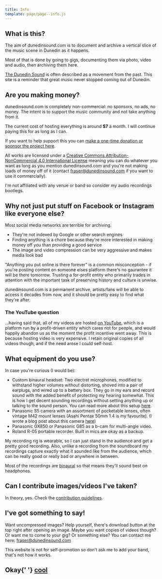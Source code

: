 ```yaml
---
title: Info
template: page/page--info.js
---
```


## What is this?

The aim of dunedinsound.com is to document and archive a vertical slice of the music scene in Dunedin as it happens.

Most of that is done by going to gigs, documenting them via photo, video and audio, then archiving them here.

[The Dunedin Sound](https://en.wikipedia.org/wiki/Dunedin_sound) is often described as a movement from the past. This site is a reminder that great music never stopped coming out of Dunedin.

## Are you making money?

dunedinsound.com is completely non-commercial: no sponsors, no ads, no money. The intent is to support the music community and not take anything from it.

The current cost of hosting everything is around **\$7** a month. I will continue paying this for as long as I can.

If you want to help support this you can [make a one-time donation or sponsor the project here](https://github.com/sponsors/FraserThompson).

All works are licensed under a <a rel="license" href="http://creativecommons.org/licenses/by-nc/4.0/">Creative Commons Attribution-NonCommercial 4.0 International License</a> meaning you can do whatever you want as long as you mention dunedinsound.com and you're not making loads of money off of it (contact fraser@dunedinsound.com if you want to use it commercially).

I'm not affiliated with any venue or band so consider my audio recordings bootlegs.

## Why not just put stuff on Facebook or Instagram like everyone else?

Most social media networks are terrible for archiving.

- They're not indexed by Google or other search engines
- Finding anything is a chore because they're more interested in making money off you than providing a good service
- The image and video compression can be very aggressive and makes media look bad

"Anything you put online is there forever" is a common misconception - if you're posting content on someone elses platform there's no gaurantee it will be there tomorrow. Trusting a for-profit entity who primarily trades in attention with the important task of preserving history and culture is unwise.

dunedinsound.com is a permanent archive, artists/fans will be able to access it decades from now, and it should be pretty easy to find what they're after.

### The YouTube question

...having said that, all of my videos are hosted [on YouTube](https://www.youtube.com/@dunedinsound), which is a platform run by a profit-driven entity which cares not for people, and would happily abandon us as the moment the profit incentive went away. This is because hosting video is very expensive. I retain original copies of all videos though, and if the need arose I could self-host.

## What equipment do you use?

In case you're curious (I would be):

- Custom binaural headset: Two electret microphones, modified to withstand higher volumes without distorting, shoved into a pair of earplugs, and wired up to a battery box. They go in my ears and record sound with the added benefit of protecting my hearing somewhat. This is how I get decent sounding recordings without setting anything up or talking to the sound person. You can read more about this setup [here](/blog/so_you_want_to_bootleg_live_music_with_a_wearable_and_discreet_recording_rig_which_also_doubles_as_hearing_protection_and_doesnt_cost_that_much/).
- Panasonic S5 camera with an assortment of pocketable lenses, often vintage M42 mount lenses (Asahi Pentax 50mm 1.4 is my favourite). (I wrote a blog post about this camera [here](/blog/micro_four_thirds_vs_full_frame_bigger_more_expensive_but_is_it_better))
- Panasonic GX850 or Panasonic G85 as a b-cam for multi-angle video.
- Roland R-05 portable recorder. Built in mics are okay as a backup.

My recording rig is wearable, so I can just stand in the audience and get a pretty good recording. Also, unlike a recording from the soundboard my recordings capture exactly what it sounded like from the audience, which can be really good or really bad or anywhere in between.

Most of the recordings are [binaural](https://en.wikipedia.org/wiki/Binaural_recording) so that means they'll sound best on headphones.

## Can I contribute images/videos I've taken?

In theory, yes. Check the [contribution guidelines](/page/contribution_guidelines/).

## I've got something to say!

Want uncompressed images? Help yourself, there's download button at the top right after opening an image. Maybe you want copies of videos though? Or want me to come to your gig? Or something else? You can contact me here: <a href="mailto:fraser@dunedinsound.com">fraser@dunedinsound.com</a>

This website is not for self-promotion so don't ask me to add your band, that's not how it works.

<h2>
  Okay{' '}
  <a
    onmouseover="const msg = new SpeechSynthesisUtterance();msg.voiceURI = 'native';msg.volume = 1;msg.rate = 0.1;msg.pitch = Math.floor(Math.random() * (2 - 0 + 1));msg.text = 'cool';msg.lang = 'en-US';speechSynthesis.speak(msg);"
    className="trippy"
    href="/"
  >
    cool
  </a>
</h2>
